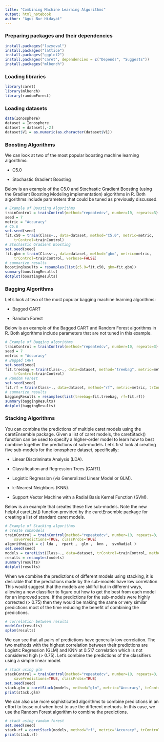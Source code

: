 ```yaml
---
title: "Combining Machine Learning Algorithms"
output: html_notebook
author: "Agus Nur Hidayat"
---
```


### Preparing packages and their dependencies

```r
install.packages("lazyeval")
install.packages("lattice")
install.packages("ggplot2")
install.packages("caret", dependencies = c("Depends", "Suggests"))
install.packages("mlbench")
```

### Loading libraries

```r
library(caret)
library(mlbench)
library(randomForest)

```

### Loading datasets

```r
data(Ionosphere)
dataset = Ionosphere
dataset = dataset[,-2]
dataset$V1 = as.numeric(as.character(dataset$V1))
```

### Boosting Algorithms

We can look at two of the most popular boosting machine learning algorithms:

* C5.0

* Stochastic Gradient Boosting

Below is an example of the C5.0 and Stochastic Gradient Boosting (using the Gradient Boosting Modeling implementation) algorithms in R. Both algorithms include parameters that could be tuned as previously discussed.
```r
# Example of Boosting Algorithms
trainControl = trainControl(method="repeatedcv", number=10, repeats=3)
seed = 7
metric = "Accuracy"
# C5.0
set.seed(seed)
fit.c50 = train(Class~., data=dataset, method="C5.0", metric=metric,
    trControl=trainControl)
# Stochastic Gradient Boosting
set.seed(seed)
fit.gbm = train(Class~., data=dataset, method="gbm", metric=metric,
    trControl=trainControl, verbose=FALSE)
# summarize results
boostingResults = resamples(list(c5.0=fit.c50, gbm=fit.gbm))
summary(boostingResults)
dotplot(boostingResults)
```

### Bagging Algorithms

Let’s look at two of the most popular bagging machine learning algorithms:

* Bagged CART

* Random Forest

Below is an example of the Bagged CART and Random Forest algorithms in R. Both algorithms include parameters that are not tuned in this example.

```r
# Example of Bagging algorithms
trainControl = trainControl(method="repeatedcv", number=10, repeats=3)
seed = 7
metric = "Accuracy"
# Bagged CART
set.seed(seed)
fit.treebag = train(Class~., data=dataset, method="treebag", metric=metric,
    trControl=trainControl)
# Random Forest
set.seed(seed)
fit.rf = train(Class~., data=dataset, method="rf", metric=metric, trControl=trainControl)
# summarize results
baggingResults = resamples(list(treebag=fit.treebag, rf=fit.rf))
summary(baggingResults)
dotplot(baggingResults)
```

### Stacking Algorithms

You can combine the predictions of multiple caret models using the caretEnsemble package. Given a list of caret models, the caretStack() function can be used to specify a higher-order model to learn how to best combine together the predictions of sub-models. Let’s first look at creating five sub-models for the ionosphere dataset, specifically:

* Linear Discriminate Analysis (LDA).

* Classification and Regression Trees (CART).

* Logistic Regression (via Generalized Linear Model or GLM). 

* k-Nearest Neighbors (KNN).

* Support Vector Machine with a Radial Basis Kernel Function (SVM).

Below is an example that creates these five sub-models. Note the new helpful caretList() function provided by the caretEnsemble package for creating a list of standard caret models.
```r
# Example of Stacking algorithms
# create submodels
trainControl = trainControl(method="repeatedcv", number=10, repeats=3,
    savePredictions=TRUE, classProbs=TRUE)
algorithmList = c( lda ,  rpart ,  glm ,  knn ,  svmRadial )
set.seed(seed)
models = caretList(Class~., data=dataset, trControl=trainControl, methodList=algorithmList)
results = resamples(models)
summary(results)
dotplot(results)
```

When we combine the predictions of different models using stacking, it is desirable that the predictions made by the sub-models have low correlation. This would suggest that the models are skillful but in different ways, allowing a new classifier to figure out how to get the best from each model for an improved score. If the predictions for the sub-models were highly corrected (> 0.75) then they would be making the same or very similar predictions most of the time reducing the benefit of combining the predictions.

```r
# correlation between results
modelCor(results)
splom(results)
```

We can see that all pairs of predictions have generally low correlation. The two methods with the highest correlation between their predictions are Logistic Regression (GLM) and KNN at 0.517 correlation which is not considered high (> 0.75). Let’s combine the predictions of the classifiers using a simple linear model.

```r
# stack using glm
stackControl = trainControl(method="repeatedcv", number=10, repeats=3,
    savePredictions=TRUE, classProbs=TRUE)
set.seed(seed)
stack.glm = caretStack(models, method="glm", metric="Accuracy", trControl=stackControl)
print(stack.glm)
```

We can also use more sophisticated algorithms to combine predictions in an effort to tease out when best to use the different methods. In this case, we use the Random Forest algorithm to combine the predictions.

```r
# stack using random forest
set.seed(seed)
stack.rf = caretStack(models, method="rf", metric="Accuracy", trControl=stackControl)
print(stack.rf)
```

